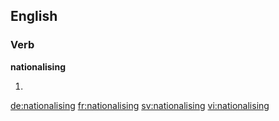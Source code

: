 ==English==

===Verb===
'''nationalising'''

# {{present participle of|nationalise}}

[[de:nationalising]]
[[fr:nationalising]]
[[sv:nationalising]]
[[vi:nationalising]]